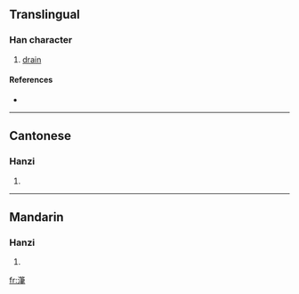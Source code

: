 {{also|滗}}
==Translingual==

===Han character===
{{Han char|rn=85|rad=水|as=12|sn=15|four=3815<sub>7</sub>|canj=水竹中手 (EHLQ)}}

# [[drain]]

====References====
* {{Han ref|kx=0651.020|dkj=18291|hdz=31743.080|uh=6F77|ud=28535|bh=E65F|bd=58975}}

----

==Cantonese==

===Hanzi===
{{yue-hanzi|jyut=|y=bat1, bei3}}

# {{defn|Cantonese}}

----

==Mandarin==

===Hanzi===
{{cmn-hanzi|sim=滗|pin=[[bǐ]] ([[bi3]])|wg=pi<sup>3</sup>}}

# {{defn|Mandarin}}

[[fr:潷]]